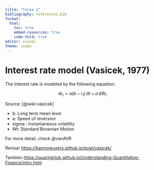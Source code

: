 ```yaml
---
title: "Tarea 1"
bibliography: references.bib
format: 
  html:
    toc: true
    embed-resources: true
    code-fold: true
editor: visual
theme: cosmo 
---
```


# Interest rate model (Vasicek, 1977)

The interest rate is modeled by the following equation:

$$
\mathrm{d}r_{t} = a(b - r_{t})\,\mathrm{d}t + \sigma\,\mathrm{d}W_{t}
$$

Source: [@wiki:vasicek]

-   b: Long term mean level
-   a: Speed of reversion
-   sigma : instantaneous volatility
-   Wt: Standard Brownian Motion

For more detail, check @vanAVR

Revisar <https://hannoreuvers.github.io/post/vasicek/>

Tambien <https://quantgirluk.github.io/Understanding-Quantitative-Finance/intro.html>
